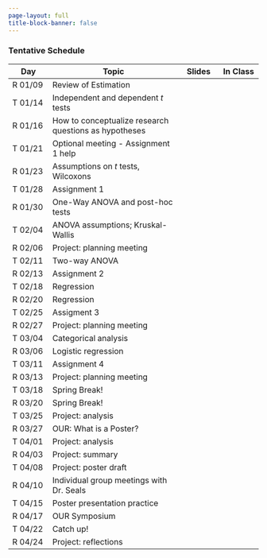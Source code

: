 ```yaml
---
page-layout: full
title-block-banner: false
---
```


<!-- {{< fa display >}} {{< fa paperclip >}} -->
<!--  -->


### Tentative Schedule 

| Day | Topic | Slides | In Class |
|----|-------------|:--:|:--:|
| R 01/09 | Review of Estimation | <a href="files/lectures/W01-L1-review-of-estimation.html"><i class="fa fa-display fa-s" style="color: #8DC8E8;"></i></a> <a href="https://github.com/samanthaseals/STA4173Sp25TR/blob/main/files/lectures/W01-L1-review-of-estimation.qmd"><i class="fa fa-paperclip" style="color: #8DC8E8;"></i></a> | <a href="files/assignments/Assignment0.html"><i class="fa fa-display fa-s" style="color: #8DC8E8;"></i></a> <a href="https://github.com/samanthaseals/STA4173Sp25TR/blob/main/files/assignments/Assignment0.qmd"><i class="fa fa-paperclip" style="color: #8DC8E8;"></i></a> |
| T 01/14 | Independent and dependent *t* tests | <a href="files/lectures/W02-L1-t-tests.html"><i class="fa fa-display fa-s" style="color: #8DC8E8;"></i></a> <a href="https://github.com/samanthaseals/STA4173Sp25TR/blob/main/files/lectures/W02-L1-t-tests.qmd"><i class="fa fa-paperclip" style="color: #8DC8E8;"></i></a> |
| R 01/16 | How to conceptualize research questions as hypotheses | | |
| T 01/21 | Optional meeting - Assignment 1 help | | |
| R 01/23 | Assumptions on *t* tests, Wilcoxons | | |
| T 01/28 | Assignment 1 | | |
| R 01/30 | One-Way ANOVA and post-hoc tests | | |
| T 02/04 | ANOVA assumptions; Kruskal-Wallis  | | |
| R 02/06 | Project: planning meeting | | |
| T 02/11 | Two-way ANOVA | | |
| R 02/13 | Assignment 2 | | |
| T 02/18 | Regression | | |
| R 02/20 | Regression | | |
| T 02/25 | Assigment 3 | | |
| R 02/27 | Project: planning meeting | | |
| T 03/04 | Categorical analysis | | |
| R 03/06 | Logistic regression | | |
| T 03/11 | Assignment 4 | | |
| R 03/13 | Project: planning meeting | | |
| T 03/18 | Spring Break! | | |
| R 03/20 | Spring Break! | | | 
| T 03/25 | Project: analysis | | |
| R 03/27 | OUR: What is a Poster? | | |
| T 04/01 | Project: analysis | | |
| R 04/03 | Project: summary | | |
| T 04/08 | Project: poster draft | | |
| R 04/10 | Individual group meetings with Dr. Seals | | |
| T 04/15 | Poster presentation practice | | |
| R 04/17 | OUR Symposium | | | |
| T 04/22 | Catch up! | | |
| R 04/24 | Project: reflections | | |

